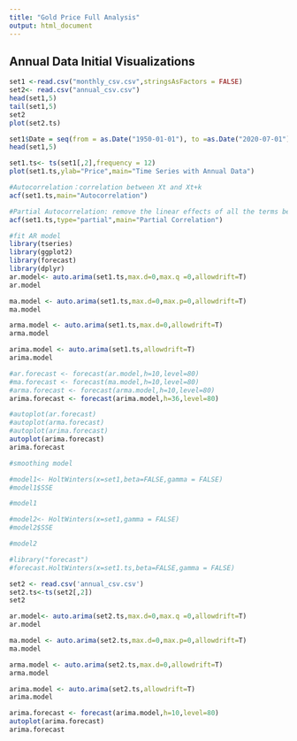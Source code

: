 ```yaml
---
title: "Gold Price Full Analysis"
output: html_document
---
```


## Annual Data Initial Visualizations
```r
set1 <-read.csv("monthly_csv.csv",stringsAsFactors = FALSE)
set2<- read.csv("annual_csv.csv")
head(set1,5)
tail(set1,5)
set2
plot(set2.ts)
```
```r
set1$Date = seq(from = as.Date("1950-01-01"), to =as.Date("2020-07-01"), by = 'month')
head(set1,5)

set1.ts<- ts(set1[,2],frequency = 12)
plot(set1.ts,ylab="Price",main="Time Series with Annual Data")

#Autocorrelation：correlation between Xt and Xt+k
acf(set1.ts,main="Autocorrelation")

#Partial Autocorrelation: remove the linear effects of all the terms between two random variables(by fitting AR(h-1) model). This step is to see where it "cuts-off", which means the effects can't be explained by the linear effects.
acf(set1.ts,type="partial",main="Partial Correlation")

```

```r
#fit AR model
library(tseries)
library(ggplot2)
library(forecast)
library(dplyr)
ar.model<- auto.arima(set1.ts,max.d=0,max.q =0,allowdrift=T)
ar.model

ma.model <- auto.arima(set1.ts,max.d=0,max.p=0,allowdrift=T)
ma.model

arma.model <- auto.arima(set1.ts,max.d=0,allowdrift=T)
arma.model

arima.model <- auto.arima(set1.ts,allowdrift=T)
arima.model
```

```r
#ar.forecast <- forecast(ar.model,h=10,level=80)
#ma.forecast <- forecast(ma.model,h=10,level=80)
#arma.forecast <- forecast(arma.model,h=10,level=80)
arima.forecast <- forecast(arima.model,h=36,level=80)

#autoplot(ar.forecast)
#autoplot(arma.forecast)
#autoplot(arima.forecast)
autoplot(arima.forecast)
arima.forecast
```

```r
#smoothing model

#model1<- HoltWinters(x=set1,beta=FALSE,gamma = FALSE)
#model1$SSE

#model1

#model2<- HoltWinters(x=set1,gamma = FALSE)
#model2$SSE

#model2
```






```r
#library("forecast")
#forecast.HoltWinters(x=set1.ts,beta=FALSE,gamma = FALSE)
```


```r
set2 <- read.csv('annual_csv.csv')
set2.ts<-ts(set2[,2])
set2
```
```r
ar.model<- auto.arima(set2.ts,max.d=0,max.q =0,allowdrift=T)
ar.model

ma.model <- auto.arima(set2.ts,max.d=0,max.p=0,allowdrift=T)
ma.model

arma.model <- auto.arima(set2.ts,max.d=0,allowdrift=T)
arma.model

arima.model <- auto.arima(set2.ts,allowdrift=T)
arima.model

arima.forecast <- forecast(arima.model,h=10,level=80)
autoplot(arima.forecast)
arima.forecast
```

